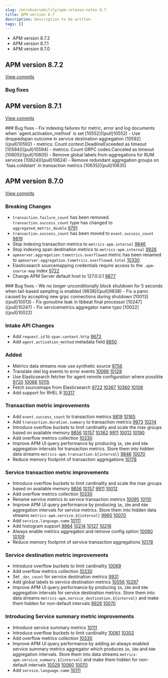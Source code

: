 ```yaml
---
slug: /en/observability/apm-release-notes-8.7
title: APM version 8.7
description: Description to be written
tags: []
---
```


<div id="apm-release-notes-8.7"></div>

* <DocLink slug="/en/observability/apm-release-notes-8.7" section="apm-version-872">APM version 8.7.2</DocLink>
* <DocLink slug="/en/observability/apm-release-notes-8.7" section="apm-version-871">APM version 8.7.1</DocLink>
* <DocLink slug="/en/observability/apm-release-notes-8.7" section="apm-version-870">APM version 8.7.0</DocLink>

<div id="apm-release-notes-8.7.2"></div>

## APM version 8.7.2

[View commits](https://github.com/elastic/apm-server/compare/v8.7.1\...v8.7.2)

<div id="bug_fixes"></div>

### Bug fixes

<div id="apm-release-notes-8.7.1"></div>

## APM version 8.7.1

[View commits](https://github.com/elastic/apm-server/compare/v8.7.0\...v8.7.1)

<div id="bug_fixes"></div>
### Bug fixes
- Fix indexing failures for metric, error and log documents when `agent.activation_method` is set [10552]({pull}10552)
- Use droppedspan outcome in service destination aggregation [10592]({pull}10592)
- metrics: Count context.DeadlineExceeded as timeout [10594]({pull}10594)
- metrics: Count GRPC codes.Canceled as timeout [10605]({pull}10605)
- Remove global labels from aggregations for RUM services [10624]({pull}10624)
- Remove redundant aggregation groups on `faas.coldstart` in transaction metrics [10635]({pull}10635)

<div id="apm-release-notes-8.7.0"></div>

## APM version 8.7.0

[View commits](https://github.com/elastic/apm-server/compare/v8.6.2\...v8.7.0)

<div id="breaking_changes"></div>

### Breaking Changes
- `transaction.failure_count` has been removed. `transaction.success_count` type has changed to `aggregated_metric_double` [9791]({pull}9791)
- `transaction.success_count` has been moved to `event.success_count` [9819]({pull}9819)
- Stop indexing transaction metrics to `metrics-apm.internal` [9846]({pull}9846)
- Stop indexing span destination metrics to `metrics-apm.internal` [9926]({pull}9926)
- `apmserver.aggregation.txmetrics.overflowed` metric has been renamed to `apmserver.aggregation.txmetrics.overflowed.total` [10330]({pull}10330)
- Elasticsearch sourcemapping credentials require access to the `.apm-source-map` index [9722]({pull}9722)
- Change APM Server default host to 127.0.0.1 [9877]({pull}9877)

<div id="bug_fixes"></div>
### Bug fixes
- We no longer unconditionally block shutdown for 5 seconds when tail-based sampling is enabled [9838]({pull}9838)
- Fix a panic caused by accepting new grpc connections during shutdown [10013]({pull}10013)
- Fix goroutine leak in libbeat final processor [10247]({pull}10247)
- Fix servicemetrics aggregator name typo [10022]({pull}10022)

<div id="intake_api_changes"></div>

### Intake API Changes
- Add `request.id` to `span.context.http` [9673]({pull}9673)
- Add `agent.activation_method` metadata field [9850]({pull}9850)

<div id="added"></div>

### Added
- Metrics data streams now use synthetic source [9756]({pull}9756)
- Translate otel log events to error events [10066]({pull}10066) [10128]({pull}10128)
- Use Elasticsearch fetcher for agent remote configuration where possible [9720]({pull}9720) [10088]({pull}10088) [10115]({pull}10115)
- Fetch sourcemaps from Elasticsearch [9722]({pull}9722) [10367]({pull}10367) [10360]({pull}10360) [10106]({pull}10106)
- Add support for RHEL 9 [10317]({pull}10317)

<div id="transaction_metric_improvements"></div>

### Transaction metric improvements
- Add `event.success_count` to transaction metrics [9819]({pull}9819) [10165]({pull}10165)
- Add `transaction.duration.summary` to transaction metrics [9973]({pull}9973) [10214]({pull}10214)
- Introduce overflow buckets to limit cardinality and scale the max groups based on available memory [9856]({pull}9856) [10157]({pull}10157) [10362]({pull}10362) [9911]({pull}9911) [10012]({pull}10012) [10190]({pull}10190)
- Add overflow metrics collection [10330]({pull}10330)
- Improve APM UI query performance by producing `1m`, `10m` and `60m` aggregation intervals for transaction metrics. Store them into hidden data streams `metrics-apm.transaction.${interval}` [9846]({pull}9846) [10070]({pull}10070)
- Reduce memory footprint of transaction aggregations [10178]({pull}10178)

<div id="service_transaction_metric_improvements"></div>

### Service transaction metric improvements
- Introduce overflow buckets to limit cardinality and scale the max groups based on available memory [9856]({pull}9856) [10157]({pull}10157) [9911]({pull}9911) [10012]({pull}10012)
- Add overflow metrics collection [10330]({pull}10330)
- Rename service metrics to service transaction metrics [10095]({pull}10095) [10110]({pull}10110)
- Improve APM UI query performance by producing `1m`, `10m` and `60m` aggregation intervals for service metrics. Store them into hidden data streams `metrics-apm.service.${interval}` [9960]({pull}9960) [10070]({pull}10070)
- Add `service.language.name` [10111]({pull}10111)
- Add histogram support [9864]({pull}9864) [10214]({pull}10214) [10127]({pull}10127) [10216]({pull}10216)
- Always enable metrics aggregaton and remove config option [10060]({pull}10060) [10109]({pull}10109)
- Reduce memory footprint of service transaction aggregations [10178]({pull}10178)

<div id="service_destination_metric_improvements"></div>

### Service destination metric improvements
- Introduce overflow buckets to limit cardinality [10069]({pull}10069)
- Add overflow metrics collection [10330]({pull}10330)
- Set `_doc_count` for service destination metrics [9931]({pull}9931)
- Add global labels to service destination metrics [10056]({pull}10056) [10297]({pull}10297)
- Improve APM UI query performance by producing `1m`, `10m` and `60m` aggregation intervals for service destination metrics. Store them into data streams `metrics-apm.service_destination.${interval}` and make them hidden for non-default intervals [9926]({pull}9926) [10070]({pull}10070)

<div id="introducing_service_summary_metric_improvements"></div>

### Introducing Service summary metric improvements
- Introduce service summary metrics [10111]({pull}10111)
- Introduce overflow buckets to limit cardinality [10061]({pull}10061) [10302]({pull}10302)
- Add overflow metrics collection [10330]({pull}10330)
- Improve APM UI query performance by adding an always enabled service summary metrics aggregator which produces `1m`, `10m` and `60m` aggregation intervals. Store them into data streams `metrics-apm.service_summary.${interval}` and make them hidden for
non-default intervals [10029]({pull}10029) [10060]({pull}10060) [10070]({pull}10070)
- Add `service.language.name` [10111]({pull}10111)
